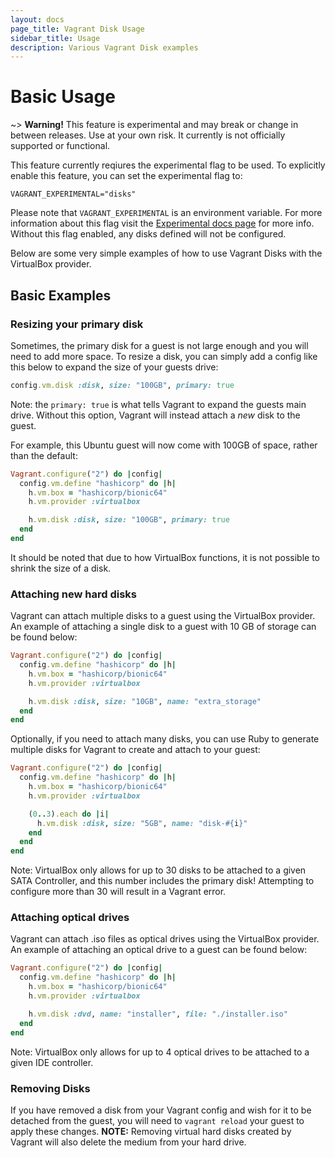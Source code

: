 ```yaml
---
layout: docs
page_title: Vagrant Disk Usage
sidebar_title: Usage
description: Various Vagrant Disk examples
---
```


# Basic Usage

~> **Warning!** This feature is experimental and may break or
change in between releases. Use at your own risk. It currently is not officially
supported or functional.

This feature currently reqiures the experimental flag to be used. To explicitly enable this feature, you can set the experimental flag to:

```
VAGRANT_EXPERIMENTAL="disks"
```

Please note that `VAGRANT_EXPERIMENTAL` is an environment variable. For more
information about this flag visit the [Experimental docs page](/docs/experimental/)
for more info. Without this flag enabled, any disks defined will not be configured.

Below are some very simple examples of how to use Vagrant Disks with the VirtualBox provider.

## Basic Examples

### Resizing your primary disk

Sometimes, the primary disk for a guest is not large enough and you will need to
add more space. To resize a disk, you can simply add a config like this below
to expand the size of your guests drive:

```ruby
config.vm.disk :disk, size: "100GB", primary: true
```

Note: the `primary: true` is what tells Vagrant to expand the guests main drive.
Without this option, Vagrant will instead attach a _new_ disk to the guest.

For example, this Ubuntu guest will now come with 100GB of space, rather than the default:

```ruby
Vagrant.configure("2") do |config|
  config.vm.define "hashicorp" do |h|
    h.vm.box = "hashicorp/bionic64"
    h.vm.provider :virtualbox

    h.vm.disk :disk, size: "100GB", primary: true
  end
end
```

It should be noted that due to how VirtualBox functions, it is not possible to shrink
the size of a disk.

### Attaching new hard disks

Vagrant can attach multiple disks to a guest using the VirtualBox provider. An example
of attaching a single disk to a guest with 10 GB of storage can be found below:

```ruby
Vagrant.configure("2") do |config|
  config.vm.define "hashicorp" do |h|
    h.vm.box = "hashicorp/bionic64"
    h.vm.provider :virtualbox

    h.vm.disk :disk, size: "10GB", name: "extra_storage"
  end
end
```

Optionally, if you need to attach many disks, you can use Ruby to generate multiple
disks for Vagrant to create and attach to your guest:

```ruby
Vagrant.configure("2") do |config|
  config.vm.define "hashicorp" do |h|
    h.vm.box = "hashicorp/bionic64"
    h.vm.provider :virtualbox

    (0..3).each do |i|
      h.vm.disk :disk, size: "5GB", name: "disk-#{i}"
    end
  end
end
```

Note: VirtualBox only allows for up to 30 disks to be attached to a given SATA Controller,
and this number includes the primary disk! Attempting to configure more than 30 will
result in a Vagrant error.

### Attaching optical drives

Vagrant can attach .iso files as optical drives using the VirtualBox provider.
An example of attaching an optical drive to a guest can be found below:

```ruby
Vagrant.configure("2") do |config|
  config.vm.define "hashicorp" do |h|
    h.vm.box = "hashicorp/bionic64"
    h.vm.provider :virtualbox

    h.vm.disk :dvd, name: "installer", file: "./installer.iso"
  end
end
```

Note: VirtualBox only allows for up to 4 optical drives to be attached to a
given IDE controller.

### Removing Disks

If you have removed a disk from your Vagrant config and wish for it to be
detached from the guest, you will need to `vagrant reload` your guest to apply
these changes. **NOTE:** Removing virtual hard disks created by Vagrant will
also delete the medium from your hard drive.
